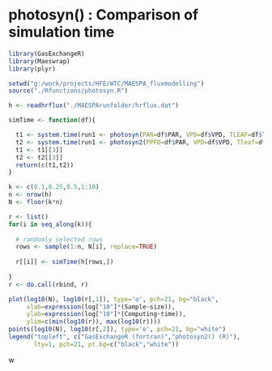 photosyn() : Comparison of simulation time
============================================

```r
library(GasExchangeR)
library(Maeswrap)
library(plyr)

setwd("g:/work/projects/HFE/WTC/MAESPA_fluxmodelling")
source("./Rfunctions/photosyn.R")

h <- readhrflux("./MAESPArunfolder/hrflux.dat")

simTime <- function(df){

  t1 <- system.time(run1 <- photosyn(PAR=df$PAR, VPD=df$VPD, TLEAF=df$TAIR))
  t2 <- system.time(run1 <- photosyn2(PPFD=df$PAR, VPD=df$VPD, Tleaf=df$TAIR))
  t1 <- t1[[3]]
  t2 <- t2[[3]]
  return(c(t1,t2))
}

k <- c(0.1,0.25,0.5,1:10)
n <- nrow(h)
N <- floor(k*n)

r <- list()
for(i in seq_along(k)){
  
  # randomly selected rows
  rows <- sample(1:n, N[i], replace=TRUE)
  
  r[[i]] <- simTime(h[rows,])
  
}
r <- do.call(rbind, r)

plot(log10(N), log10(r[,1]), type='o', pch=21, bg="black",
     xlab=expression(log["10"]*(Sample~size)),
     ylab=expression(log["10"]*(Computing~time)),
     ylim=c(min(log10(r)), max(log10(r))))
points(log10(N), log10(r[,2]), type='o', pch=21, bg="white")
legend("topleft", c("GasExchangeR (fortran)","photosyn2() (R)"),
       lty=1, pch=21, pt.bg=c("black","white"))


```
w
